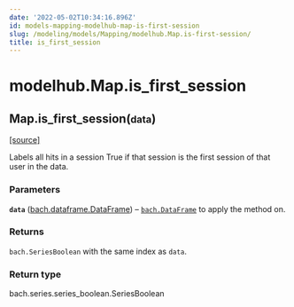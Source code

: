 ```yaml
---
date: '2022-05-02T10:34:16.896Z'
id: models-mapping-modelhub-map-is-first-session
slug: /modeling/models/Mapping/modelhub.Map.is-first-session/
title: is_first_session
---
```


# modelhub.Map.is_first_session

<div class="method">

<h2 class="signature-method"><span class="additional-name">Map.</span><span class="name">is_first_session(</span><small class="parameter-list"><span class="parameter" id="data">data</span></small>)</h2>


&#8203;<span class="view-source">[[source]](https://github.com/objectiv/objectiv-analytics/blob/main/modelhub/modelhub/map.py)</span>

<div class="content">

Labels all hits in a session True if that session is the first session of that user in the data.


### Parameters

**`data`** ([bach.dataframe.DataFrame](/docs/modeling/bach/api-reference/DataFrame/bach.DataFrame/#bach.DataFrame)) – [`bach.DataFrame`](/docs/modeling/bach/api-reference/DataFrame/bach.DataFrame/#bach.DataFrame) to apply the method on.



### Returns

`bach.SeriesBoolean` with the same index as `data`.



### Return type

bach.series.series_boolean.SeriesBoolean



</div>

</div>
